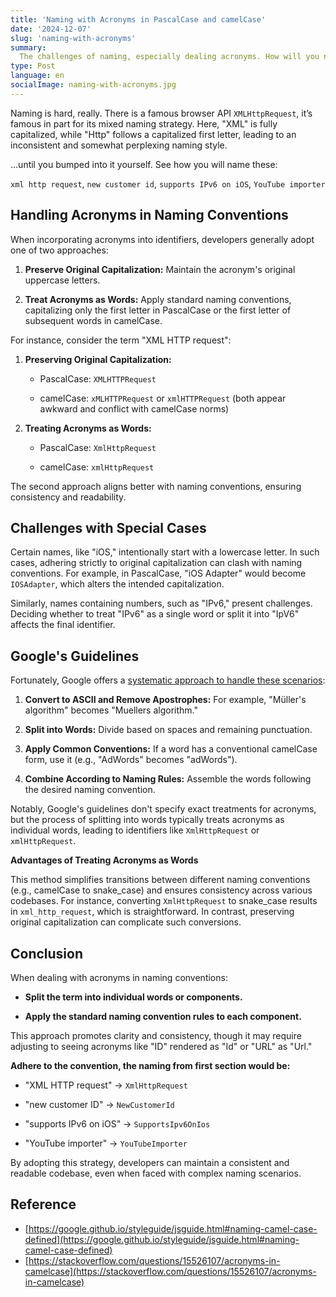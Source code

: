```yaml
---
title: 'Naming with Acronyms in PascalCase and camelCase'
date: '2024-12-07'
slug: 'naming-with-acronyms'
summary:
  The challenges of naming, especially dealing acronyms. How will you name "xml http request", "new customer id", "supports IPv6 on iOS", "YouTube importer" in PascalCase / camelCase?
type: Post
language: en
socialImage: naming-with-acronyms.jpg
---
```


Naming is hard, really. There is a famous browser API `XMLHttpRequest`, it’s famous in part for its mixed naming strategy. Here, "XML" is fully capitalized, while "Http" follows a capitalized first letter, leading to an inconsistent and somewhat perplexing naming style.

…until you bumped into it yourself. See how you will name these:

`xml http request`, `new customer id`, `supports IPv6 on iOS`, `YouTube importer`



## **Handling Acronyms in Naming Conventions**

When incorporating acronyms into identifiers, developers generally adopt one of two approaches:

1. **Preserve Original Capitalization:** Maintain the acronym's original uppercase letters.

2. **Treat Acronyms as Words:** Apply standard naming conventions, capitalizing only the first letter in PascalCase or the first letter of subsequent words in camelCase.



For instance, consider the term "XML HTTP request":

1. **Preserving Original Capitalization:**

   - PascalCase: `XMLHTTPRequest`

   - camelCase: `xMLHTTPRequest` or `xmlHTTPRequest` (both appear awkward and conflict with camelCase norms)

2. **Treating Acronyms as Words:**

   - PascalCase: `XmlHttpRequest`

   - camelCase: `xmlHttpRequest`

The second approach aligns better with naming conventions, ensuring consistency and readability.

## **Challenges with Special Cases**

Certain names, like "iOS," intentionally start with a lowercase letter. In such cases, adhering strictly to original capitalization can clash with naming conventions. For example, in PascalCase, "iOS Adapter" would become `IOSAdapter`, which alters the intended capitalization.

Similarly, names containing numbers, such as "IPv6," present challenges. Deciding whether to treat "IPv6" as a single word or split it into "IpV6" affects the final identifier.

## **Google's Guidelines**

Fortunately, Google offers a [systematic approach to handle these scenarios](https://google.github.io/styleguide/jsguide.html#naming-camel-case-defined):

1. **Convert to ASCII and Remove Apostrophes:** For example, "Müller's algorithm" becomes "Muellers algorithm."

2. **Split into Words:** Divide based on spaces and remaining punctuation.

3. **Apply Common Conventions:** If a word has a conventional camelCase form, use it (e.g., "AdWords" becomes "adWords").

4. **Combine According to Naming Rules:** Assemble the words following the desired naming convention.

Notably, Google's guidelines don't specify exact treatments for acronyms, but the process of splitting into words typically treats acronyms as individual words, leading to identifiers like `XmlHttpRequest` or `xmlHttpRequest`.

**Advantages of Treating Acronyms as Words**

This method simplifies transitions between different naming conventions (e.g., camelCase to snake_case) and ensures consistency across various codebases. For instance, converting `XmlHttpRequest` to snake_case results in `xml_http_request`, which is straightforward. In contrast, preserving original capitalization can complicate such conversions.

## **Conclusion**

When dealing with acronyms in naming conventions:

- **Split the term into individual words or components.**

- **Apply the standard naming convention rules to each component.**

This approach promotes clarity and consistency, though it may require adjusting to seeing acronyms like "ID" rendered as "Id" or "URL" as "Url."



**Adhere to the convention, the naming from first section would be:**

- "XML HTTP request" → `XmlHttpRequest`

- "new customer ID" → `NewCustomerId`

- "supports IPv6 on iOS" → `SupportsIpv6OnIos`

- "YouTube importer" → `YouTubeImporter`

By adopting this strategy, developers can maintain a consistent and readable codebase, even when faced with complex naming scenarios.



## Reference

- [https://google.github.io/styleguide/jsguide.html#naming-camel-case-defined](https://google.github.io/styleguide/jsguide.html#naming-camel-case-defined)
- [https://stackoverflow.com/questions/15526107/acronyms-in-camelcase](https://stackoverflow.com/questions/15526107/acronyms-in-camelcase)
